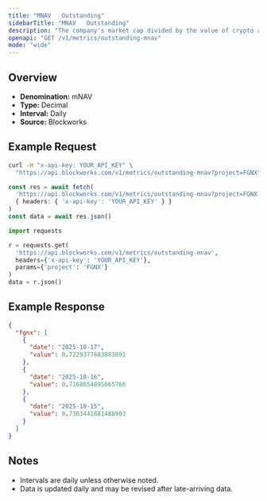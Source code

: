```yaml
---
title: "MNAV   Outstanding"
sidebarTitle: "MNAV   Outstanding"
description: "The company's market cap divided by the value of crypto asset holdings. Often called Basic mNAV, it is the most simplistic way to track the multiple the company trades at relative to its crypto assets held. This figure can be calculated using both the market cap and the enterprise value. Some Companies may hold a considerable amount of cash that has not yet been deployed into crypto, which the Enterprise Value calculation highlights."
openapi: "GET /v1/metrics/outstanding-mnav"
mode: "wide"
---
```


## Overview

- **Denomination:** mNAV
- **Type:** Decimal
- **Interval:** Daily
- **Source:** Blockworks

## Example Request

<CodeGroup>

```bash cURL
curl -H "x-api-key: YOUR_API_KEY" \
  "https://api.blockworks.com/v1/metrics/outstanding-mnav?project=FGNX"
```

```typescript TypeScript
const res = await fetch(
  'https://api.blockworks.com/v1/metrics/outstanding-mnav?project=FGNX',
  { headers: { 'x-api-key': 'YOUR_API_KEY' } }
)
const data = await res.json()
```

```python Python
import requests

r = requests.get(
  'https://api.blockworks.com/v1/metrics/outstanding-mnav',
  headers={'x-api-key': 'YOUR_API_KEY'},
  params={'project': 'FGNX'}
)
data = r.json()
```

</CodeGroup>

## Example Response

```json
{
  "fgnx": [
    {
      "date": "2025-10-17",
      "value": 0.7229377683883091
    },
    {
      "date": "2025-10-16",
      "value": 0.7168654895665766
    },
    {
      "date": "2025-10-15",
      "value": 0.7363441681488903
    }
  ]
}
```

## Notes
- Intervals are daily unless otherwise noted.
- Data is updated daily and may be revised after late-arriving data.